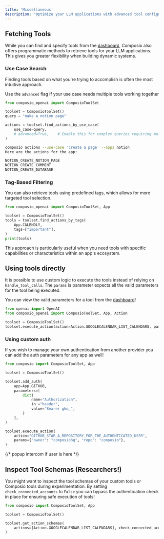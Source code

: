 ```yaml
---
title: 'Miscellaneous'
description: 'Optimize your LLM applications with advanced tool configuration and processing'
---
```



## Fetching Tools
While you can find and specify tools from the [dashboard](https://app.composio.dev), Composio also offers programmatic methods to retrieve tools for your LLM applications. This gives you greater flexibility when building dynamic systems.

### Use Case Search

Finding tools based on what you're trying to accomplish is often the most intuitive approach.

<Tip>Use the `advanced` flag if your use case needs multiple tools working together</Tip>

<Tabs>
<Tab title="Search with code">

```python
from composio_openai import ComposioToolSet

toolset = ComposioToolSet()
query = "make a notion page"

actions = toolset.find_actions_by_use_case(
    use_case=query,
    # advanced=True,    # Enable this for complex queries requiring multiple tools
)
```
</Tab>
<Tab title="Search with CLI">

```bash
composio actions --use-case 'create a page' --apps notion
Here are the actions for the app:

NOTION_CREATE_NOTION_PAGE
NOTION_CREATE_COMMENT
NOTION_CREATE_DATABASE
```
</Tab>
</Tabs>

### Tag-Based Filtering

You can also retrieve tools using predefined tags, which allows for more targeted tool selection.

```python
from composio_openai import ComposioToolSet, App

toolset = ComposioToolSet()
tools = toolset.find_actions_by_tags(
    App.CALENDLY,
    tags=["important"],
)
print(tools)
```

This approach is particularly useful when you need tools with specific capabilities or characteristics within an app's ecosystem.

## Using tools directly
It is possible to use custom logic to execute the tools instead of relying on `handle_tool_calls`.
The `params` is parameter expects all the valid parameters for the tool being executed.

<Tip>You can view the valid parameters for a tool from the [dashboard](https://app.composio.dev/)!</Tip>

```python
from openai import OpenAI
from composio_openai import ComposioToolSet, App, Action

toolset = ComposioToolSet()
toolset.execute_action(action=Action.GOOGLECALENDAR_LIST_CALENDARS, params={})
```

### Using custom auth
If you wish to manage your own authentication from another provider you can add the auth parameters for any app as well!

```python {5-14}
from composio import ComposioToolSet, App

toolset = ComposioToolSet()

toolset.add_auth(
    app=App.GITHUB,
    parameters=[
        dict(
            name="Authorization",
            in_="header",
            value="Bearer gho_",
        )
    ],
)

toolset.execute_action(
    action="GITHUB_STAR_A_REPOSITORY_FOR_THE_AUTHENTICATED_USER",
    params={"owner": "composiohq", "repo": "composio"},
)
```

{/* popup intercom if user is here */}

## Inspect Tool Schemas (Researchers!)
You might want to inspect the tool schemas of your custom tools or Composio tools during experimentation.
By setting `check_connected_accounts` to `False` you can bypass the authentication check in place for ensuring safe execution of tools!

```python {5-7}
from composio import ComposioToolSet, App

toolset = ComposioToolSet()

toolset.get_action_schemas(
    actions=[Action.GOOGLECALENDAR_LIST_CALENDARS], check_connected_accounts=False
)
```
